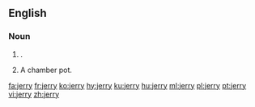 {{also|Jerry}}
==English==

===Noun===
{{en-noun|jerries}}

# {{alternative case form of|Jerry|lang=en|nodot=1}} {{gloss|derogatory: German}}.
# {{context|British|slang|lang=en}} A chamber pot.

[[fa:jerry]]
[[fr:jerry]]
[[ko:jerry]]
[[hy:jerry]]
[[ku:jerry]]
[[hu:jerry]]
[[ml:jerry]]
[[pl:jerry]]
[[pt:jerry]]
[[vi:jerry]]
[[zh:jerry]]